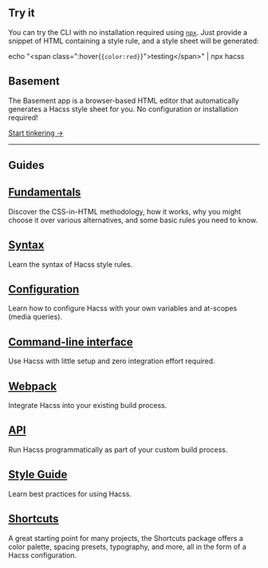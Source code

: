 
<Article title="Getting Started">

# Try it

You can try the CLI with no installation required using
[`npx`](https://docs.npmjs.com/cli/v7/commands/npx). Just provide a snippet of
HTML containing a style rule, and a style sheet will be generated:

<ShellCommand>echo "&lt;span class=\":hover{`{color:red}`}\"&gt;testing&lt;/span&gt;" | npx hacss</ShellCommand>

# Basement

The Basement app is a browser-based HTML editor that automatically generates a
Hacss style sheet for you. No configuration or installation required!

[Start tinkering →](https://basement.hacss.io/#N4IgbghgTglhBGAbApgZxALgNoF0A0IALjISpiAEISrIC2yAdoSAbdANYCuADuQDwALAIwACAMaJqqALwAdEADMA9kwC0CiLRiIAnhlQQGqVTVgKA3PIB8ACWSJESkQHUlURABMAhHwD0wqxYQMRUFGABzTA1EGgIIQgBlEO40TFwAXyA)

-----

# Guides

## [Fundamentals](/docs/fundamentals)

Discover the CSS-in-HTML methodology, how it works, why you might choose it over
various alternatives, and some basic rules you need to know.

## [Syntax](/docs/syntax)
Learn the syntax of Hacss style rules.

## [Configuration](./configuration)

Learn how to configure Hacss with your own variables and at-scopes (media
queries).

## [Command-line interface](/docs/cli)

Use Hacss with little setup and zero integration effort required.

## [Webpack](/docs/webpack)

Integrate Hacss into your existing build process.

## [API](/docs/api)

Run Hacss programmatically as part of your custom build process.

## [Style Guide](/docs/style-guide)

Learn best practices for using Hacss.

## [Shortcuts](/docs/shortcuts)

A great starting point for many projects, the Shortcuts package offers a color
palette, spacing presets, typography, and more, all in the form of a Hacss
configuration.
 
</Article>
